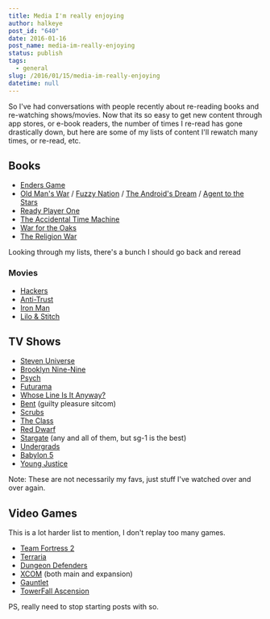 ```yaml
---
title: Media I'm really enjoying
author: halkeye
post_id: "640"
date: 2016-01-16
post_name: media-im-really-enjoying
status: publish
tags:
  - general
slug: /2016/01/15/media-im-really-enjoying
datetime: null
---
```


So I've had conversations with people recently about re-reading books and re-watching shows/movies. Now that its so easy to get new content through app stores, or e-book readers, the number of times I re-read has gone drastically down, but here are some of my lists of content I'll rewatch many times, or re-read, etc.


## Books

*   [Enders Game](https://www.goodreads.com/book/show/375802.Ender_s_Game)
*   [Old Man's War](https://www.goodreads.com/book/show/51964.Old_Man_s_War) / [Fuzzy Nation](https://www.goodreads.com/book/show/9647532-fuzzy-nation) / [The Android's Dream](https://www.goodreads.com/book/show/1126509.The_Android_s_Dream) / [Agent to the Stars](https://www.goodreads.com/book/show/3188404-agent-to-the-stars)
*   [Ready Player One](https://www.goodreads.com/book/show/9969571-ready-player-one)
*   [The Accidental Time Machine](https://www.goodreads.com/book/show/3744307-the-accidental-time-machine)
*   [War for the Oaks](https://www.goodreads.com/book/show/771527.War_for_the_Oaks)
*   [The Religion War](https://www.goodreads.com/book/show/53885.The_Religion_War)


Looking through my lists, there's a bunch I should go back and reread


### Movies

*   [Hackers](https://www.themoviedb.org/movie/10428?language=en)
*   [Anti-Trust](https://www.themoviedb.org/movie/9989?language=en)
*   [Iron Man](https://www.themoviedb.org/movie/1726?language=en)
*   [Lilo & Stitch](https://www.themoviedb.org/movie/11544?language=en)


## TV Shows

*   [Steven Universe](https://www.imdb.com/title/tt3061046/?ref_=fn_al_tt_4)
*   [Brooklyn Nine-Nine](https://www.imdb.com/title/tt2467372/?ref_=fn_al_tt_1)
*   [Psych](https://www.imdb.com/title/tt0491738/?ref_=fn_al_tt_1)
*   [Futurama](https://www.imdb.com/title/tt0149460/?ref_=fn_al_tt_1)
*   [Whose Line Is It Anyway?](https://www.imdb.com/title/tt2919910/?ref_=fn_al_tt_2)
*   [Bent](https://www.imdb.com/title/tt1839417/?ref_=fn_al_tt_2) (guilty pleasure sitcom)
*   [Scrubs](https://www.imdb.com/title/tt0285403/)
*   [The Class](https://www.imdb.com/title/tt0484082/)
*   [Red Dwarf](https://www.imdb.com/title/tt0094535/)
*   [Stargate](https://www.imdb.com/title/tt0118480/) (any and all of them, but sg-1 is the best)
*   [Undergrads](https://www.imdb.com/title/tt0292861/)
*   [Babylon 5](https://www.imdb.com/title/tt0105946/?ref_=fn_al_tt_1)
*   [Young Justice](https://www.imdb.com/title/tt1641384/?ref_=fn_al_tt_1)


Note: These are not necessarily my favs, just stuff I've watched over and over again.


## Video Games


This is a lot harder list to mention, I don't replay too many games.

*   [Team Fortress 2](https://store.steampowered.com/app/440/)
*   [Terraria](https://store.steampowered.com/app/105600/)
*   [Dungeon Defenders](https://store.steampowered.com/app/65800/)
*   [XCOM](https://store.steampowered.com/app/200510/) (both main and expansion)
*   [Gauntlet](https://store.steampowered.com/app/258970)
*   [TowerFall Ascension](https://store.steampowered.com/app/251470)


PS, really need to stop starting posts with so.
